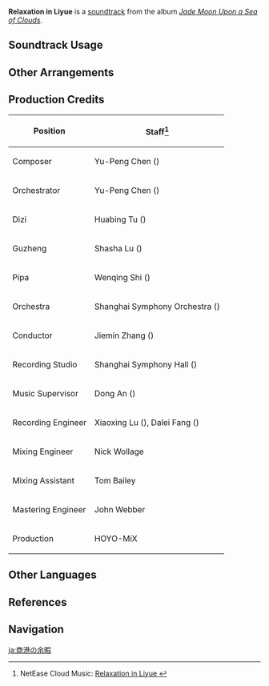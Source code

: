 {{Soundtrack Infobox
|image          = Jade Moon Upon a Sea of Clouds.png
|album          = Jade Moon Upon a Sea of Clouds
|disc           = 1
|number         = 03
|featured       = GENSHIN CONCERT 2021 "Melodies of an Endless Journey" (CD)
|featured2      =
|featured3      =
|featured_disc  = A
|featured_disc2 =
|featured_disc3 =
|youtube_id     = nfnYq__q1a0
|spotify_id     = 0lAK7TqIFEcvW1HFAAAo5I
|previous       = Moon in One's Cup
|next           = Maiden's Longing
}}
'''Relaxation in Liyue''' is a [[soundtrack]] from the album ''[[Jade Moon Upon a Sea of Clouds]]''.

==Soundtrack Usage==
{{Soundtrack Usage
|quest    = A Single Harmony for an Irreplaceable Soul
|location = Liyue Harbor//dusk
|eventgameplay = Waterborne Poetry/Hundred-Pace Hurling Rites;;The Great Banquet of the Adepti;;To Ensnare a Prey;;Ancient Treasures Unearthed
}}

==Other Arrangements==
{{Files by Category Gallery|Media Using an Unreleased Arrangement of Relaxation in Liyue Soundtrack}}

==Production Credits==
{| class="wikitable"
! Position
! Staff<ref>NetEase Cloud Music: [https://music.163.com/#/song?id=1492276412 Relaxation in Liyue {{zh|商港的闲暇}}]</ref>
|-
! Composer
| Yu-Peng Chen ({{zh|陈致逸}})
|-
! Orchestrator
| Yu-Peng Chen ({{zh|陈致逸}})
|-
! Dizi
| Huabing Tu ({{zh|屠化冰}})
|-
! Guzheng
| Shasha Lu ({{zh|陆莎莎}})
|-
! Pipa
| Wenqing Shi ({{zh|施文卿}})
|-
! Orchestra
| Shanghai Symphony Orchestra ({{zh|上海交响乐团}})
|-
! Conductor
| Jiemin Zhang ({{zh|张洁敏}})
|-
! Recording Studio
| Shanghai Symphony Hall ({{zh|上海交响乐团音乐厅}})
|-
! Music Supervisor
| Dong An ({{zh|安栋}})
|-
! Recording Engineer
| Xiaoxing Lu ({{zh|陆晓幸}}), Dalei Fang ({{zh|房大磊}})
|-
! Mixing Engineer
| Nick Wollage
|-
! Mixing Assistant
| Tom Bailey
|-
! Mastering Engineer
| John Webber
|-
! Production
| HOYO-MiX
|}

<!--
==Trivia
-->
==Other Languages==
{{Other Languages
|en      = Relaxation in Liyue
|zhs     = 商港的闲暇
|zhs_rm  = Shānggǎng de Xiánxiá
|zht     = 商港的閒暇
|zht_rm  = Shānggǎng de Xiánxiá
|zh_tl   = The Harbor's Leisurely Relaxation
|ja      = 商港の余暇
|ja_rm   = Shoukou no Yoka
|ja_tl   = The Harbor's Leisure Time
}}

==References==
{{Reflist}}

==Navigation==
{{Soundtrack Navbox|Jade Moon Upon a Sea of Clouds}}

[[ja:商港の余暇]]